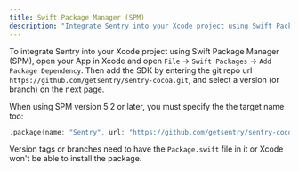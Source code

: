 ```yaml
---
title: Swift Package Manager (SPM)
description: "Integrate Sentry into your Xcode project using Swift Package Manager (SPM)."
---
```


To integrate Sentry into your Xcode project using Swift Package Manager (SPM), open your App in Xcode and open `File` -> `Swift Packages` -> `Add Package Dependency`. Then add the SDK by entering the git repo url `https://github.com/getsentry/sentry-cocoa.git`, and select a version (or branch) on the next page.

When using SPM version 5.2 or later, you must specify the the target name too:

```swift
.package(name: "Sentry", url: "https://github.com/getsentry/sentry-cocoa", from: "version"),
```

Version tags or branches need to have the `Package.swift` file in it or Xcode won't be able to install the package.
